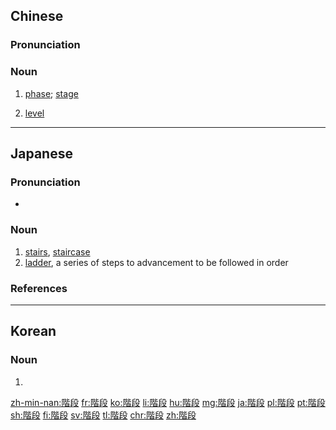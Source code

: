 {{also|阶段}}
==Chinese==
{{zh-forms|s=阶段}}

===Pronunciation===
{{zh-pron
|m=jiēduàn
|ma=Zh-jieduàn.ogg
|c=gaai1 dyun6
|h=pfs=n:kiê-thon/s:kiâi-thon
|mn=kai-tōaⁿ
|cat=n
}}

===Noun===
{{zh-noun}}

# [[phase]]; [[stage]] {{zh-mw|個}}
#: {{zh-x|年齡 階段|'''stage''' of (a person's) life}}
# [[level]] {{zh-mw|個}}

{{zh-cat|Elementary}}

----

==Japanese==
{{ja-kanjitab|かい|だん|yomi=on}}

===Pronunciation===
* {{ja-pron|かいだん|y=o|acc=0|acc_ref=NHK}}

===Noun===
{{ja-noun|かいだん}}

# [[stairs]], [[staircase]]
# [[ladder]], a series of steps to advancement to be followed in order

===References===
<references/>

----

==Korean==
{{ko-hanjatab}}

===Noun===
{{ko-noun|hj|hangeul=계단}}

# {{hanja form of|계단|[[stairs]], [[staircase]], [[stairway]]; [[ladder]]}}

[[zh-min-nan:階段]]
[[fr:階段]]
[[ko:階段]]
[[li:階段]]
[[hu:階段]]
[[mg:階段]]
[[ja:階段]]
[[pl:階段]]
[[pt:階段]]
[[sh:階段]]
[[fi:階段]]
[[sv:階段]]
[[tl:階段]]
[[chr:階段]]
[[zh:階段]]